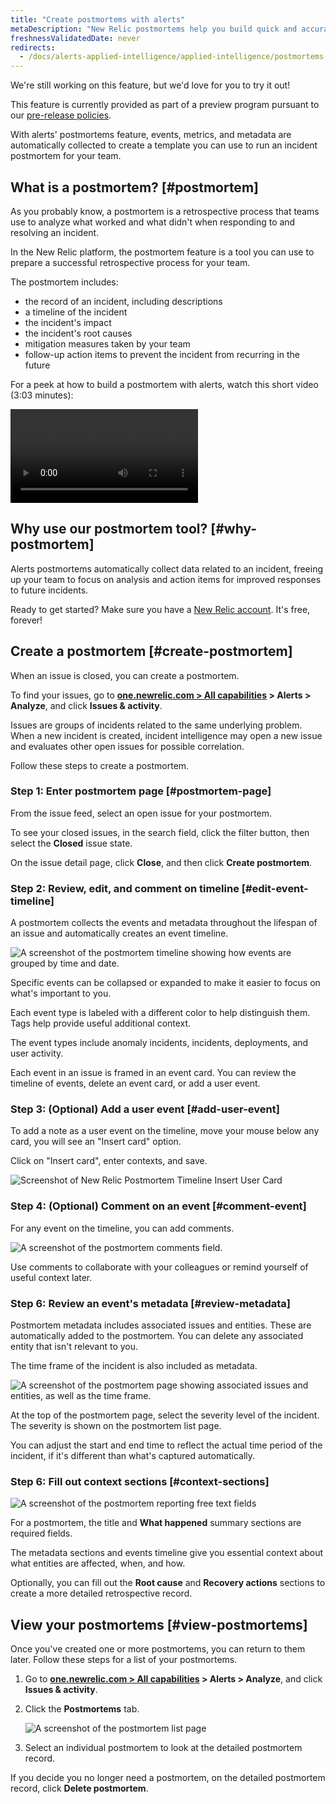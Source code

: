 ```yaml
---
title: "Create postmortems with alerts"
metaDescription: "New Relic postmortems help you build quick and accurate postmortems by collecting events, metrics, and metadata automatically."
freshnessValidatedDate: never
redirects:
  - /docs/alerts-applied-intelligence/applied-intelligence/postmortems-applied-intelligence
---
```


<Callout title="preview">
  We're still working on this feature, but we'd love for you to try it out!

  This feature is currently provided as part of a preview program pursuant to our [pre-release policies](/docs/licenses/license-information/referenced-policies/new-relic-pre-release-policy).
</Callout>

With alerts' postmortems feature, events, metrics, and metadata are automatically collected to create a template you can use to run an incident postmortem for your team.

## What is a postmortem? [#postmortem]

As you probably know, a postmortem is a retrospective process that teams use to analyze what worked and what didn't when responding to and resolving an incident.

In the New Relic platform, the postmortem feature is a tool you can use to prepare a successful retrospective process for your team.

The postmortem includes:

* the record of an incident, including descriptions
* a timeline of the incident
* the incident's impact
* the incident's root causes
* mitigation measures taken by your team
* follow-up action items to prevent the incident from recurring in the future

For a peek at how to build a postmortem with alerts, watch this short video (3:03 minutes):

<Video
  type="wistia"
  id="b0jcdks8eb"
/>

## Why use our postmortem tool? [#why-postmortem]

Alerts postmortems automatically collect data related to an incident, freeing up your team to focus on analysis and action items for improved responses to future incidents.

Ready to get started? Make sure you have a [New Relic account](https://newrelic.com/signup). It's free, forever!

## Create a postmortem [#create-postmortem]

When an issue is closed, you can create a postmortem.

To find your issues, go to <DNT>**[one.newrelic.com > All capabilities](https://one.newrelic.com/all-capabilities) > Alerts > Analyze**</DNT>, and click <DNT>**Issues & activity**</DNT>.

Issues are groups of incidents related to the same underlying problem. When a new incident is created, incident intelligence may open a new issue and evaluates other open issues for possible correlation.

Follow these steps to create a postmortem.

### Step 1: Enter postmortem page [#postmortem-page]

From the issue feed, select an open issue for your postmortem.

To see your closed issues, in the search field, click the filter button, then select the <DNT>**Closed**</DNT> issue state.

On the issue detail page, click <DNT>**Close**</DNT>, and then click <DNT>**Create postmortem**</DNT>.

### Step 2: Review, edit, and comment on timeline [#edit-event-timeline]

A postmortem collects the events and metadata throughout the lifespan of an issue and automatically creates an event timeline.

<img
  title="The postmortem timeline"
  alt="A screenshot of the postmortem timeline showing how events are grouped by time and date."
  src="/images/accounts_screenshot-full_postmortem-1.webp"
/>

<figcaption>
  Specific events can be collapsed or expanded to make it easier to focus on what's important to you.
</figcaption>

Each event type is labeled with a different color to help distinguish them. Tags help provide useful additional context.

The event types include anomaly incidents, incidents, deployments, and user activity.

Each event in an issue is framed in an event card. You can review the timeline of events, delete an event card, or add a user event.

### Step 3: (Optional) Add a user event [#add-user-event]

<Callout variant="tip">
  To add a note as a user event on the timeline, move your mouse below any card, you will see an "Insert card" option.
</Callout>

Click on "Insert card", enter contexts, and save.

<img
  title="postmortem-2.png"
  alt="Screenshot of New Relic Postmortem Timeline Insert User Card"
  src="/images/accounts_screenshot-crop_postmortem-2.webp"
/>


### Step 4: (Optional) Comment on an event [#comment-event]

For any event on the timeline, you can add comments.

<img
  title="Postmortem comments"
  alt="A screenshot of the postmortem comments field."
  src="/images/accounts_screenshot-crop_postmortem-4.webp"
/>

<figcaption>
  Use comments to collaborate with your colleagues or remind yourself of useful context later.
</figcaption>

### Step 6: Review an event's metadata [#review-metadata]

Postmortem metadata includes associated issues and entities. These are automatically added to the postmortem. You can delete any associated entity that isn't relevant to you.

The time frame of the incident is also included as metadata.

<img
  title="Postmortem metadata"
  alt="A screenshot of the postmortem page showing associated issues and entities, as well as the time frame."
  src="/images/accounts_screenshot-crop_postmortem-5.webp"
/>

At the top of the postmortem page, select the severity level of the incident. The severity is shown on the postmortem list page.

You can adjust the start and end time to reflect the actual time period of the incident, if it's different than what's captured automatically.

### Step 6: Fill out context sections [#context-sections]

<img
  title="Postmortem context fields"
  alt="A screenshot of the postmortem reporting free text fields"
  src="/images/accounts_screenshot-crop_postmortem-6.webp"
/>

For a postmortem, the title and <DNT>**What happened**</DNT> summary sections are required fields.

The metadata sections and events timeline give you essential context about what entities are affected, when, and how.

Optionally, you can fill out the <DNT>**Root cause**</DNT> and <DNT>**Recovery actions**</DNT> sections to create a more detailed retrospective record.

## View your postmortems [#view-postmortems]

Once you've created one or more postmortems, you can return to them later. Follow these steps for a list of your postmortems.

1. Go to <DNT>**[one.newrelic.com > All capabilities](https://one.newrelic.com/all-capabilities) > Alerts > Analyze**</DNT>, and click <DNT>**Issues & activity**</DNT>.

2. Click the <DNT>**Postmortems**</DNT> tab.

   <img
     title="Postmortem list page"
     alt="A screenshot of the postmortem list page"
     src="/images/accounts_screenshot-full_postmortem-edit.webp"
   />

3. Select an individual postmortem to look at the detailed postmortem record.

If you decide you no longer need a postmortem, on the detailed postmortem record, click <DNT>**Delete postmortem**</DNT>.
